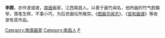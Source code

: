 '''李颇'''，亦作波或坡，[[南唐|南唐]]画家，江西南昌人。以善于画竹闻名，他所画的竹气韵飘举，落笔生辉，不事小巧，为后世画坛所推崇。《[[图画见闻志|图画见闻志]]》、《[[宣和画谱|宣和画谱]]》等收录有其作品。

{{DEFAULTSORT:L}}

[[Category:南唐画家|Category:南唐画家]]
[[Category:南昌人|Category:南昌人]]
[[Category:李姓|P]]

{{China-painter-stub}}
{{五代十國人物小作品}}